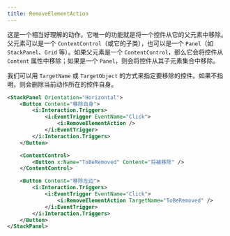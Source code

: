 ```yaml
---
title: RemoveElementAction
---
```


这是一个相当好理解的动作。它唯一的功能就是将一个控件从它的父元素中移除。父元素可以是一个 `ContentControl`（或它的子类），也可以是一个 `Panel`（如 `StackPanel`、`Grid` 等）。如果父元素是一个 `ContentControl`，那么它会将控件从 `Content` 属性中移除；如果是一个 `Panel`，则会将控件从其子元素集合中移除。

我们可以用 `TargetName` 或 `TargetObject` 的方式来指定要移除的控件。如果不指明，则会删除当前动作所在的控件自身。

```xml
<StackPanel Orientation="Horizontal">
    <Button Content="移除自身">
        <i:Interaction.Triggers>
            <i:EventTrigger EventName="Click">
                <i:RemoveElementAction />
            </i:EventTrigger>
        </i:Interaction.Triggers>
    </Button>

    <ContentControl>
        <Button x:Name="ToBeRemoved" Content="将被移除" />
    </ContentControl>

    <Button Content="移除左边">
        <i:Interaction.Triggers>
            <i:EventTrigger EventName="Click">
                <i:RemoveElementAction TargetName="ToBeRemoved" />
            </i:EventTrigger>
        </i:Interaction.Triggers>
    </Button>
</StackPanel>
```
